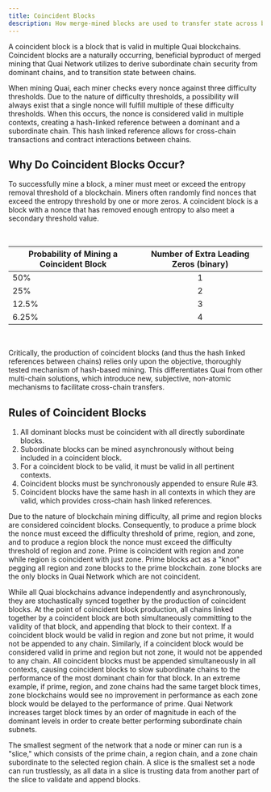 ```yaml
---
title: Coincident Blocks
description: How merge-mined blocks are used to transfer state across blockchains in Quai Network.
---
```


A coincident block is a block that is valid in multiple Quai blockchains. Coincident blocks are a naturally occurring, beneficial byproduct of merged mining that Quai Network utilizes to derive subordinate chain security from dominant chains, and to transition state between chains.

When mining Quai, each miner checks every nonce against three difficulty thresholds. Due to the nature of difficulty thresholds, a possibility will always exist that a single nonce will fulfill multiple of these difficulty thresholds. When this occurs, the nonce is considered valid in multiple contexts, creating a hash-linked reference between a dominant and a subordinate chain. This hash linked reference allows for cross-chain transactions and contract interactions between chains.

## Why Do Coincident Blocks Occur?

To successfully mine a block, a miner must meet or exceed the entropy removal threshold of a blockchain. Miners often randomly find nonces that exceed the entropy threshold by one or more zeros. A coincident block is a block with a nonce that has removed enough entropy to also meet a secondary threshold value.

<br />

| Probability of Mining a Coincident Block | Number of Extra Leading Zeros (binary) |
| ---------------------------------------- | :------------------------------------: |
| 50%                                      |                   1                    |
| 25%                                      |                   2                    |
| 12.5%                                    |                   3                    |
| 6.25%                                    |                   4                    |

<br />

Critically, the production of coincident blocks (and thus the hash linked references between chains) relies only upon the objective, thoroughly tested mechanism of hash-based mining. This differentiates Quai from other multi-chain solutions, which introduce new, subjective, non-atomic mechanisms to facilitate cross-chain transfers.

## Rules of Coincident Blocks

1. All dominant blocks must be coincident with all directly subordinate blocks.
2. Subordinate blocks can be mined asynchronously without being included in a coincident block.
3. For a coincident block to be valid, it must be valid in all pertinent contexts.
4. Coincident blocks must be synchronously appended to ensure Rule #3.
5. Coincident blocks have the same hash in all contexts in which they are valid, which provides cross-chain hash linked references.

Due to the nature of blockchain mining difficulty, all prime and region blocks are considered coincident blocks. Consequently, to produce a prime block the nonce must exceed the difficulty threshold of prime, region, and zone, and to produce a region block the nonce must exceed the difficulty threshold of region and zone. Prime is coincident with region and zone while region is coincident with just zone. Prime blocks act as a "knot" pegging all region and zone blocks to the prime blockchain. zone blocks are the only blocks in Quai Network which are not coincident.

While all Quai blockchains advance independently and asynchronously, they are stochastically synced together by the production of coincident blocks. At the point of coincident block production, all chains linked together by a coincident block are both simultaneously committing to the validity of that block, and appending that block to their context. If a coincident block would be valid in region and zone but not prime, it would not be appended to any chain. Similarly, if a coincident block would be considered valid in prime and region but not zone, it would not be appended to any chain.
All coincident blocks must be appended simultaneously in all contexts, causing coincident blocks to slow subordinate chains to the performance of the most dominant chain for that block. In an extreme example, if prime, region, and zone chains had the same target block times, zone blockchains would see no improvement in performance as each zone block would be delayed to the performance of prime. Quai Network increases target block times by an order of magnitude in each of the dominant levels in order to create better performing subordinate chain subnets.

The smallest segment of the network that a node or miner can run is a "slice," which consists of the prime chain, a region chain, and a zone chain subordinate to the selected region chain. A slice is the smallest set a node can run trustlessly, as all data in a slice is trusting data from another part of the slice to validate and append blocks.
